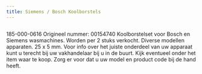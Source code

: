 ```yaml
---
title: Siemens / Bosch Koolborstels
---
```



<Image src={imageProduct} width={imageProduct.width} alt="" />


185-000-0616
Origineel nummer: 00154740
Koolborstelset voor Bosch en Siemens wasmachines.
Worden per 2 stuks verkocht.
Diverse modellen apparaten.
25 x 5 mm.
Voor info over het juiste onderdeel van uw apparaat kunt u terecht bij uw vakhandelaar bij u in de buurt. Kijk eventueel onder het item waar te koop. Zorg er voor dat u uw model en product code bij de hand heeft.
